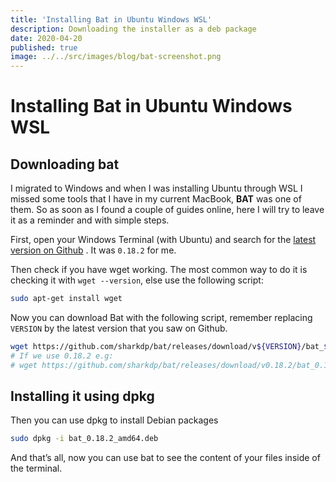 ```yaml
---
title: 'Installing Bat in Ubuntu Windows WSL'
description: Downloading the installer as a deb package
date: 2020-04-20
published: true
image: ../../src/images/blog/bat-screenshot.png
---
```


# Installing Bat in Ubuntu Windows WSL

## Downloading bat

I migrated to Windows and when I was installing Ubuntu through WSL I missed some tools that I have in my current MacBook, **BAT** was one of them. So as soon as I found a couple of guides online, here I will try to leave it as a reminder and with simple steps.

First, open your Windows Terminal (with Ubuntu) and search for the [latest version on Github](https://github.com/sharkdp/bat/releases) . It was `0.18.2` for me.

Then check if you have wget working. The most common way to do it is checking it with `wget --version`, else use the following script:

```bash
sudo apt-get install wget
```

Now you can download Bat with the following script, remember replacing `VERSION` by the latest version that you saw on Github.

```bash
wget https://github.com/sharkdp/bat/releases/download/v${VERSION}/bat_${VERSION}_amd64.deb
# If we use 0.18.2 e.g:
# wget https://github.com/sharkdp/bat/releases/download/v0.18.2/bat_0.18.2_amd64.deb
```

## Installing it using dpkg

Then you can use dpkg to install Debian packages

```bash
sudo dpkg -i bat_0.18.2_amd64.deb
```

And that’s all, now you can use bat to see the content of your files inside of the terminal.
